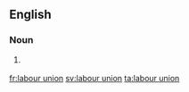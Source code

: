 ==English==

===Noun===
{{en-noun|sg=[[labour]] [[union]]}}

# {{Canada|British spelling}} {{alternative spelling of|labor union}}

[[fr:labour union]]
[[sv:labour union]]
[[ta:labour union]]